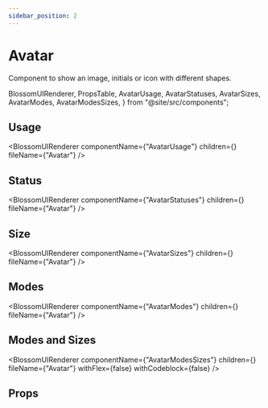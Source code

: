 ```yaml
---
sidebar_position: 2
---
```


# Avatar

Component to show an image, initials or icon with different shapes.

  BlossomUIRenderer,
  PropsTable,
  AvatarUsage,
  AvatarStatuses,
  AvatarSizes,
  AvatarModes,
  AvatarModesSizes,
} from "@site/src/components";

## Usage

<BlossomUIRenderer
  componentName={"AvatarUsage"}
  children={<AvatarUsage />}
  fileName={"Avatar"}
/>

## Status

<BlossomUIRenderer
  componentName={"AvatarStatuses"}
  children={<AvatarStatuses />}
  fileName={"Avatar"}
/>

## Size

<BlossomUIRenderer
  componentName={"AvatarSizes"}
  children={<AvatarSizes />}
  fileName={"Avatar"}
/>

## Modes

<BlossomUIRenderer
  componentName={"AvatarModes"}
  children={<AvatarModes />}
  fileName={"Avatar"}
/>

## Modes and Sizes

<BlossomUIRenderer
  componentName={"AvatarModesSizes"}
  children={<AvatarModesSizes />}
  fileName={"Avatar"}
  withFlex={false}
  withCodeblock={false}
/>

## Props

<PropsTable componentName="Avatar" />
